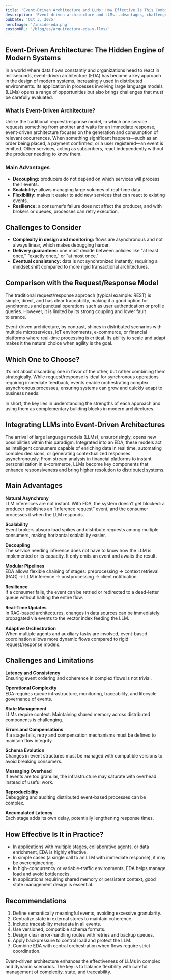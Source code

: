 ```yaml
---
title: 'Event-Driven Architecture and LLMs: How Effective Is This Combination?'
description: 'Event-driven architecture and LLMs: advantages, challenges, and key points to apply EDA in artificial intelligence with scalability and resilience.'
pubDate: 'Oct 3, 2025'
heroImage: '/inside-eda.png'
customURL: '/blog/es/arquitectura-eda-y-llms/'
---
```


## Event-Driven Architecture: The Hidden Engine of Modern Systems

In a world where data flows constantly and organizations need to react in milliseconds, event-driven architecture (EDA) has become a key approach in the design of modern systems, increasingly used in distributed environments. Its application in processes involving large language models (LLMs) opens a range of opportunities but also brings challenges that must be carefully evaluated.

### What Is Event-Driven Architecture?

Unlike the traditional request/response model, in which one service requests something from another and waits for an immediate response, event-driven architecture focuses on the generation and consumption of relevant occurrences. When something significant happens—such as an order being placed, a payment confirmed, or a user registered—an event is emitted. Other services, acting as subscribers, react independently without the producer needing to know them.

### Main Advantages

- **Decoupling:** producers do not depend on which services will process their events.
- **Scalability:** allows managing large volumes of real-time data.
- **Flexibility:** makes it easier to add new services that can react to existing events.
- **Resilience:** a consumer’s failure does not affect the producer, and with brokers or queues, processes can retry execution.

## Challenges to Consider

- **Complexity in design and monitoring:** flows are asynchronous and not always linear, which makes debugging harder.
- **Delivery guarantees:** one must decide between policies like "at least once," "exactly once," or "at most once."
- **Eventual consistency:** data is not synchronized instantly, requiring a mindset shift compared to more rigid transactional architectures.

## Comparison with the Request/Response Model

The traditional request/response approach (typical example: REST) is simple, direct, and has clear traceability, making it a good option for synchronous and punctual operations such as user authentication or profile queries. However, it is limited by its strong coupling and lower fault tolerance.

Event-driven architecture, by contrast, shines in distributed scenarios with multiple microservices, IoT environments, e-commerce, or financial platforms where real-time processing is critical. Its ability to scale and adapt makes it the natural choice when agility is the goal.

## Which One to Choose?

It’s not about discarding one in favor of the other, but rather combining them strategically. While request/response is ideal for synchronous operations requiring immediate feedback, events enable orchestrating complex asynchronous processes, ensuring systems can grow and quickly adapt to business needs.

In short, the key lies in understanding the strengths of each approach and using them as complementary building blocks in modern architectures.

## Integrating LLMs into Event-Driven Architectures

The arrival of large language models (LLMs), unsurprisingly, opens new possibilities within this paradigm. Integrated into an EDA, these models act as intelligent consumers capable of enriching data in real time, automating complex decisions, or generating contextualized responses asynchronously. From stream analysis in financial platforms to instant personalization in e-commerce, LLMs become key components that enhance responsiveness and bring higher resolution to distributed systems.

## Main Advantages

**Natural Asynchrony**  
LLM inferences are not instant. With EDA, the system doesn’t get blocked: a producer publishes an “inference request” event, and the consumer processes it when the LLM responds.

**Scalability**  
Event brokers absorb load spikes and distribute requests among multiple consumers, making horizontal scalability easier.

**Decoupling**  
The service needing inference does not have to know how the LLM is implemented or its capacity. It only emits an event and awaits the result.

**Modular Pipelines**  
EDA allows flexible chaining of stages: preprocessing → context retrieval (RAG) → LLM inference → postprocessing → client notification.

**Resilience**  
If a consumer fails, the event can be retried or redirected to a dead-letter queue without halting the entire flow.

**Real-Time Updates**  
In RAG-based architectures, changes in data sources can be immediately propagated via events to the vector index feeding the LLM.

**Adaptive Orchestration**  
When multiple agents and auxiliary tasks are involved, event-based coordination allows more dynamic flows compared to rigid request/response models.

## Challenges and Limitations

**Latency and Consistency**  
Ensuring event ordering and coherence in complex flows is not trivial.

**Operational Complexity**  
EDA requires queue infrastructure, monitoring, traceability, and lifecycle governance of events.

**State Management**  
LLMs require context. Maintaining shared memory across distributed components is challenging.

**Errors and Compensations**  
If a stage fails, retry and compensation mechanisms must be defined to maintain flow integrity.

**Schema Evolution**  
Changes in event structures must be managed with compatible versions to avoid breaking consumers.

**Messaging Overhead**  
If events are too granular, the infrastructure may saturate with overhead instead of useful work.

**Reproducibility**  
Debugging and auditing distributed event-based processes can be complex.

**Accumulated Latency**  
Each stage adds its own delay, potentially lengthening response times.

## How Effective Is It in Practice?

* In applications with multiple stages, collaborative agents, or data enrichment, EDA is highly effective.
* In simple cases (a single call to an LLM with immediate response), it may be overengineering.
* In high-concurrency or variable-traffic environments, EDA helps manage load and avoid bottlenecks.
* In applications requiring shared memory or persistent context, good state management design is essential.

## Recommendations

1. Define semantically meaningful events, avoiding excessive granularity.
2. Centralize state in external stores to maintain coherence.
3. Include traceability metadata in all events.
4. Use versioned, compatible schema formats.
5. Design clear error-handling routes with retries and backup queues.
6. Apply backpressure to control load and protect the LLM.
7. Combine EDA with central orchestration when flows require strict coordination.

Event-driven architecture enhances the effectiveness of LLMs in complex and dynamic scenarios. The key is to balance flexibility with careful management of complexity, state, and traceability.
